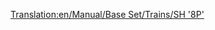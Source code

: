 [[Translation:en/Manual/Base Set/Trains/SH '8P']]
{{es/Manual/Base Set/Trains/Trenes|Imagen=[[File:en/Manual/Base Set/Trains/Sh8p.png]]
|Nombre=SH "8P"
|Precio=51.562 € (25.781 £)
|Velocidad=144 km/h (90 mph)
|Peso=170 t
|Potencia=1.600 CV (1.193 kW)
|Coste-anual=4.264 € (2.132 £)
|Diseño=1954
|Duración=23
|Capacidad=--
|Descripción=Es la locomotora de vapor más rápida, potente y más cara de OTTD (TTD y TTDP) en el clima templado. Los nostálgicos del vapor pueden ser reacios a actualizarla por otras máquinas... aunque con la llegada de la [[es/Manual/Base Set/Trains/Floss '47'|Floss "47"]] esto cambia. Tiene mayores costes operacionales que la [[es/Manual/Base Set/Trains/UU '37'|UU "37"]], siendo esta un poco mejor en costes y potencia (si se juega con [[en/Archive/Manual/Settings/Inflation|inflacción]]).
|Vida-real=Curiosamente, esta locomotora está basada en la única [https://www.wikipedia.org/wiki/BR Standard Class 8 British Railways Standard Class 8 ''«Duke of Gloucester»''].
}}